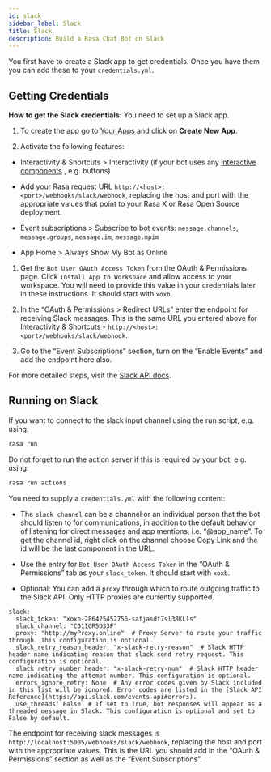 ```yaml
---
id: slack
sidebar_label: Slack
title: Slack
description: Build a Rasa Chat Bot on Slack
---
```


You first have to create a Slack app to get credentials.
Once you have them you can add these to your `credentials.yml`.

## Getting Credentials

**How to get the Slack credentials:** You need to set up a Slack app.

1. To create the app go to [Your Apps](https://api.slack.com/apps "The Your Apps section of your Slack interface") and click
   on **Create New App**.

2. Activate the following features:

* Interactivity & Shortcuts > Interactivity (if your bot uses any 
  [interactive components](https://api.slack.com/reference/block-kit/interactive-components "The Interactive Components section of your Slack interface") , e.g. buttons)

* Add your Rasa request URL `http://<host>:<port>/webhooks/slack/webhook`, replacing
  the host and port with the appropriate values that point to your Rasa X or Rasa Open Source deployment.

* Event subscriptions > Subscribe to bot events: `message.channels`, `message.groups`, `message.im`, `message.mpim`

* App Home > Always Show My Bot as Online

1. Get the `Bot User OAuth Access Token` from the OAuth & Permissions page. Click `Install App to Workspace`
   and allow access to your workspace. You will need
   to provide this value in your credentials later in these instructions. It should start
   with `xoxb`.

2. In the “OAuth & Permissions > Redirect URLs” enter the endpoint for receiving Slack messages. This is
   the same URL you entered above for Interactivity & Shortcuts - `http://<host>:<port>/webhooks/slack/webhook`.

3. Go to the “Event Subscriptions” section, turn on the “Enable Events” and add the endpoint here also.

For more detailed steps, visit the
[Slack API docs](https://api.slack.com/events-api).

## Running on Slack

If you want to connect to the slack input channel using the run
script, e.g. using:

```bash
rasa run
```

Do not forget to run the action server if this is required by your bot,
e.g. using:

```bash
rasa run actions
```

You need to supply a `credentials.yml` with the following content:

* The `slack_channel` can be a channel or an individual person that the bot should listen to for communications, in
  addition to the default behavior of listening for direct messages and app mentions, i.e. “@app_name”. To get the channel
  id, right click on the channel choose Copy Link and the id will be the last component in the URL.

* Use the entry for `Bot User OAuth Access Token` in the
  “OAuth & Permissions” tab as your `slack_token`. It should start
  with `xoxb`.

* Optional: You can add a `proxy` through which to route outgoing traffic to the Slack API. Only HTTP proxies are currently supported.

```yaml-rasa
slack:
  slack_token: "xoxb-286425452756-safjasdf7sl38KLls"
  slack_channel: "C011GR5D33F"
  proxy: "http://myProxy.online"  # Proxy Server to route your traffic through. This configuration is optional.
  slack_retry_reason_header: "x-slack-retry-reason"  # Slack HTTP header name indicating reason that slack send retry request. This configuration is optional.
  slack_retry_number_header: "x-slack-retry-num"  # Slack HTTP header name indicating the attempt number. This configuration is optional.
  errors_ignore_retry: None  # Any error codes given by Slack included in this list will be ignored. Error codes are listed in the [Slack API Reference](https://api.slack.com/events-api#errors).
  use_threads: False  # If set to True, bot responses will appear as a threaded message in Slack. This configuration is optional and set to False by default.
```

The endpoint for receiving slack messages is
`http://localhost:5005/webhooks/slack/webhook`, replacing
the host and port with the appropriate values. This is the URL
you should add in the “OAuth & Permissions” section as well as
the “Event Subscriptions”.
